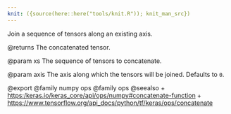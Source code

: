 ```yaml
---
knit: ({source(here::here("tools/knit.R")); knit_man_src})
---
```

Join a sequence of tensors along an existing axis.

@returns
    The concatenated tensor.

@param xs
The sequence of tensors to concatenate.

@param axis
The axis along which the tensors will be joined. Defaults to `0`.

@export
@family numpy ops
@family ops
@seealso
+ <https:/keras.io/keras_core/api/ops/numpy#concatenate-function>
+ <https://www.tensorflow.org/api_docs/python/tf/keras/ops/concatenate>

